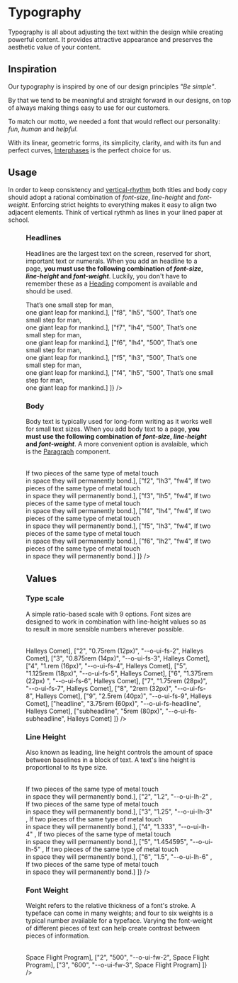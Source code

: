 
<Meta
    title="Theme/Typography"
    id="typography"
/>

# Typography

<Tagline>Typography is all about adjusting the text within the design while creating powerful content. It provides attractive appearance and preserves the aesthetic value of your content.</Tagline>

## Inspiration

Our typography is inspired by one of our design principles _"Be simple"_.

By that we tend to be meaningful and straight forward in our designs, on top of always making things easy to use for our customers.

To match our motto, we needed a font that would reflect our personality: _fun_, _human_ and _helpful_.

With its linear, geometric forms, its simplicity, clarity, and with its fun and perfect curves, [Interphases](https://typetype.org/fonts/tt-interphases/) is the perfect choice for us.

## Usage

In order to keep consistency and [vertical-rhythm](https://8thlight.com/blog/chris-peak/2012/12/30/vertical-rhythm.html) both titles and body copy should adopt a rational combination of *font-size*, *line-height* and *font-weight*. Enforcing strict heights to everything makes it easy to align two adjacent elements. Think of vertical rythmh as lines in your lined paper at school.

<Figure url="https://raw.githubusercontent.com/gsoft-inc/sg-orbit/master/docs/materials/typography/assets/vertical-rythm-in-action.png" caption="Vertical rythm in action" width="465" height="87"/>

### Headlines

Headlines are the largest text on the screen, reserved for short, important text or numerals. When you add an headline to a page, **you must use the following combination of *font-size*, *line-height* and *font-weight***. Luckily, you don't have to remember these as a [Heading](?path=/docs/heading--element-type) compoment is available and should be used.

<Table
    columns={[
        { title: "Font Size", headerStyle: { width: "200px" }, rowClassName: "code f7 o-90" },
        { title: "Line Height", headerStyle: { width: "200px" }, rowClassName: "code f7 o-90" },
        { title: "Font Weight", headerStyle: { width: "200px" }, rowClassName: "code f7 o-90" },
        { title: "", headerStyle: { width: "600px" } }
    ]}
    rows={[
        ["f9", "lh5", "500", <Heading as="h1" fontWeight={5} fontSize={9} lineHeight={5}>That’s one small step for man,<br/>one giant leap for mankind.</Heading>],
        ["f8", "lh5", "500", <Heading as="h1" fontWeight={5} fontSize={8} lineHeight={5}>That’s one small step for man,<br/>one giant leap for mankind.</Heading>],
        ["f7", "lh4", "500", <Heading as="h1" fontWeight={5} fontSize={7} lineHeight={4}>That’s one small step for man,<br/>one giant leap for mankind.</Heading>],
        ["f6", "lh4", "500", <Heading as="h1" fontWeight={5} fontSize={6} lineHeight={4}>That’s one small step for man,<br/>one giant leap for mankind.</Heading>],
        ["f5", "lh3", "500", <Heading as="h1" fontWeight={5} fontSize={5} lineHeight={3}>That’s one small step for man,<br/>one giant leap for mankind.</Heading>],
        ["f4", "lh5", "500", <Heading as="h1" fontWeight={5} fontSize={4} lineHeight={5}>That’s one small step for man,<br/>one giant leap for mankind.</Heading>]
    ]}
/>

### Body

Body text is typically used for long-form writing as it works well for small text sizes. When you add body text to a page, **you must use the following combination of *font-size*, *line-height* and *font-weight***. A more convenient option is avalaible, which is the [Paragraph](?path=/docs/paragraph--size) component.

<Table
    columns={[
        { title: "Font Size", headerStyle: { width: "200px" }, rowClassName: "code f7 o-90" },
        { title: "Line Height", headerStyle: { width: "200px" }, rowClassName: "code f7 o-90" },
        { title: "Font Weight", headerStyle: { width: "200px" }, rowClassName: "code f7 o-90" },
        { title: "", headerStyle: { width: "600px" } }
    ]}
    rows={[
        ["f1", "lh4", "fw4", <Paragraph fontSize={1} lineHeight={4}>If two pieces of the same type of metal touch <br/> in space they will permanently bond.</Paragraph>],
        ["f2", "lh3", "fw4", <Paragraph fontSize={2} lineHeight={3}>If two pieces of the same type of metal touch <br/> in space they will permanently bond.</Paragraph>],
        ["f3", "lh5", "fw4", <Paragraph fontSize={3} lineHeight={5}>If two pieces of the same type of metal touch <br/> in space they will permanently bond.</Paragraph>],
        ["f4", "lh4", "fw4", <Paragraph fontSize={4} lineHeight={4}>If two pieces of the same type of metal touch <br/> in space they will permanently bond.</Paragraph>],
        ["f5", "lh3", "fw4", <Paragraph fontSize={5} lineHeight={3}>If two pieces of the same type of metal touch <br/> in space they will permanently bond.</Paragraph>],
        ["f6", "lh2", "fw4", <Paragraph fontSize={6} lineHeight={2}>If two pieces of the same type of metal touch <br/> in space they will permanently bond.</Paragraph>]
    ]}
/>

## Values

### Type scale

A simple ratio-based scale with 9 options. Font sizes are designed to work in combination with line-height values so as to result in more sensible numbers wherever possible.

<Table
    columns={[
        { title: "Scale", headerStyle: { width: "200px" }, rowClassName: "code f7 o-90" },
        { title: "Computed", headerStyle: { width: "200px" }, rowClassName: "code f7 o-90" },
        { title: "Variable", headerStyle: { width: "200px" }, rowClassName: "code f7 o-90" },
        { title: "", headerStyle: { width: "600px" } }
    ]}
    rows={[
        ["1", "0.625rem (10px)", "--o-ui-fs-1", <Text fontSize="1">Halleys Comet</Text>],
        ["2", "0.75rem (12px)", "--o-ui-fs-2", <Text fontSize="2">Halleys Comet</Text>],
        ["3", "0.875rem (14px)", "--o-ui-fs-3", <Text fontSize="3">Halleys Comet</Text>],
        ["4", "1.rem (16px)", "--o-ui-fs-4", <Text fontSize="4">Halleys Comet</Text>],
        ["5", "1.125rem (18px)", "--o-ui-fs-5", <Text fontSize="5">Halleys Comet</Text>],
        ["6", "1.375rem (22px) ", "--o-ui-fs-6", <Text fontSize="6">Halleys Comet</Text>],
        ["7", "1.75rem (28px)", "--o-ui-fs-7", <Text fontSize="7">Halleys Comet</Text>],
        ["8", "2rem (32px)", "--o-ui-fs-8", <Text fontSize="8">Halleys Comet</Text>],
        ["9", "2.5rem (40px)", "--o-ui-fs-9", <Text fontSize="9">Halleys Comet</Text>],
        ["headline", "3.75rem (60px)", "--o-ui-fs-headline", <Text fontSize="headline">Halleys Comet</Text>],
        ["subheadline", "5rem (80px)", "--o-ui-fs-subheadline", <Text fontSize="subheadline">Halleys Comet</Text>]
    ]}
/>

### Line Height

Also known as leading, line height controls the amount of space between baselines in a block of text. A text's line height is proportional to its type size.

<Table
    columns={[
        { title: "Scale", headerStyle: { width: "200px" }, rowClassName: "code f7 o-90" },
        { title: "Computed", headerStyle: { width: "200px" }, rowClassName: "code f7 o-90" },
        { title: "Variable", headerStyle: { width: "200px" }, rowClassName: "code f7 o-90" },
        { title: "", headerStyle: { width: "550px" } }
    ]}
    rows={[
        ["1", "1", "--o-ui-lh-1" , <Paragraph lineHeight={1}>If two pieces of the same type of metal touch <br/>  in space they will permanently bond.</Paragraph>],
        ["2", "1.2", "--o-ui-lh-2" , <Paragraph lineHeight={2}>If two pieces of the same type of metal touch <br/>  in space they will permanently bond.</Paragraph>],
        ["3", "1.25", "--o-ui-lh-3" , <Paragraph lineHeight={3}>If two pieces of the same type of metal touch <br/>  in space they will permanently bond.</Paragraph>],
        ["4", "1.333", "--o-ui-lh-4" , <Paragraph lineHeight={4}>If two pieces of the same type of metal touch <br/>  in space they will permanently bond.</Paragraph>],
        ["5", "1.454595", "--o-ui-lh-5" , <Paragraph lineHeight={5}>If two pieces of the same type of metal touch <br/>  in space they will permanently bond.</Paragraph>],
        ["6", "1.5", "--o-ui-lh-6" , <Paragraph lineHeight={6}>If two pieces of the same type of metal touch <br/>  in space they will permanently bond.</Paragraph>]
    ]}
/>

### Font Weight

Weight refers to the relative thickness of a font's stroke. A typeface can come in many weights; and four to six weights is a typical number available for a typeface. Varying the font-weight of different pieces of text can help create contrast between pieces of information.

<Table
    columns={[
        { title: "Scale", headerStyle: { width: "200px" }, rowClassName: "code f7 o-90" },
        { title: "Computed", headerStyle: { width: "200px" }, rowClassName: "code f7 o-90" },
        { title: "Variablet", headerStyle: { width: "200px" }, rowClassName: "code f7 o-90" },
        { title: "", headerStyle: { width: "400px" } }
    ]}
    rows={[
        ["1", "400", "--o-ui-fw-1", <Paragraph fontSize="5" fontWeight="1">Space Flight Program</Paragraph>],
        ["2", "500", "--o-ui-fw-2", <Paragraph fontSize="5" fontWeight="2">Space Flight Program</Paragraph>],
        ["3", "600", "--o-ui-fw-3", <Paragraph fontSize="5" fontWeight="3">Space Flight Program</Paragraph>]
    ]}
/>
